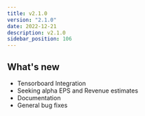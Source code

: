 ```yaml
---
title: v2.1.0
version: "2.1.0"
date: 2022-12-21
description: v2.1.0
sidebar_position: 106
---
```


## What's new

- Tensorboard Integration
- Seeking alpha EPS and Revenue estimates
- Documentation
- General bug fixes
